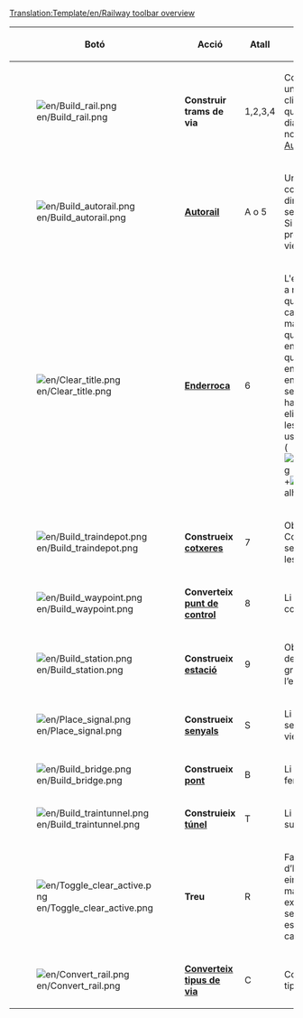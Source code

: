 <noinclude>[[Translation:Template/en/Railway toolbar overview]]</noinclude><noinclude></noinclude>
{|{{en/wikitable}}
|- style="background:#efefef"
!width='100' |Botó
!width='150' |Acció
!Atall
!Descripció
|-
|[[File:en/Build rail.png]]
|'''Construir trams de via'''
|1,2,3,4
|Construir trams de via en una direcció triada. Pot fer clicoarrossegar per a vies que no estiguen en diagonal. No obstant això no és tan eficient com l'eina [[ca/Autorail|Autorail]].
|-
|[[File:en/Build autorail.png]]
|'''[[ca/Autorail|Autorail]]'''
|A o 5
|Una eina molt eficaç per a construir vies en qualsevol direcció (encara que pot ser difícil d’usar al principi). Si s’utilitza amb la tecla Ctrl pressionada, elimina les vies.
|-
|[[File:en/Clear title.png]]
|'''[[ca/Manual/Paisatge|Enderroca]]'''
|6
|L'eina dinamita s’utilitza per a netejar les caselles de qualsevol cosa en el seu camí que s’haja construït malament, o simplement, de qualsevol cosa que estiga en el teu camí (bé, de qualsevol cosa no). Tinga en compte que en fer clic en una [[ca/Estacions|estació]] s’eliminarà sencera, sempre que no hi haja cap tren en ella. Per a eliminar caselles soltes de les estacions, una per una, use el botons Treu+Estació ([[File:en/Toggle clear active.png]]+[[File:en/Build station.png]]) alhora.
|-
|[[File:en/Build traindepot.png]]
|'''Construeix [[ca/Manual/Cotxeres i depòsits|cotxeres]]'''
|7
|Obri la finestra “Orientació Cotxeres” perquè seleccione l’orientació de les cotxeres a construir.
|-
|[[File:en/Build waypoint.png]]
|'''Converteix [[ca/Punts de control|punt de control]]'''
|8
|Li permet crear un punt de control sobre una via fèrria.
|-
|[[File:en/Build station.png]]
|'''Construeix [[ca/Estacions|estació]]'''
|9
|Obri la finestra “Estacions de tren” perquè vosté trie la grandària i la direcció de l’estació que vol construir.
|-
|[[File:en/Place signal.png]]
|'''Construeix [[ca/Manual/Senyals|senyals]]'''
|S
|Li permet col·locar distints senyals de circulació en les vies.
|-
|[[File:en/Build bridge.png]]
|'''Construeix [[ca/Ponts|pont]]'''
|B
|Li permet construir ponts de ferrocarril.
|-
|[[File:en/Build traintunnel.png]]
|'''Construieix [[ca/Manual/Túnels|túnel]]'''
|T
|Li permet construir túnels subterranis.
|-
|[[File:en/Toggle clear active.png]]
|'''Treu'''
|R
|Faça clic ací després d’haver seleccionat una eina per a eliminar aqueix mateix element. Per exemple, pot llevar els senyals de la via o les estacions (casella a casella).
|-
|[[File:en/Convert rail.png]]
|'''[[ca/Converteix tipus de via|Converteix tipus de via]]'''
|C
|Converteix les vies d’un tipus al tipus seleccionat.
|}